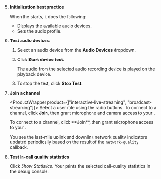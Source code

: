 <PlatformWrapper platform="web">

5. **Initialization best practice**

      When the <Vpl k="CLIENT" /> starts, it does the following:

      - Displays the available audio devices.
      - Sets the audio profile.

6. **Test audio devices**:

      1. Select an audio device from the **Audio Devices** dropdown.
      1. Click **Start device test**.

            The audio from the selected audio recording device is played on the playback device.

      1. To stop the test, click **Stop Test**.

1. **Join a channel**

    <ProductWrapper product={["interactive-live-streaming", "broadcast-streaming"]}>
    Select a user role using the radio buttons. To connect to a channel, click **Join**, then grant microphone and camera access to your <Vpl k="CLIENT" />.
    </ProductWrapper>

    <ProductWrapper product="video-calling, voice-calling">
    To connect to a channel, click **Join**, then grant microphone access to your <Vpl k="CLIENT" />.
    </ProductWrapper>

      You see the last-mile uplink and downlink network quality indicators updated periodically based on the result of the `network-quality` callback.

9. **Test In-call quality statistics**

      Click *Show Statistics*. Your <Vpl k="CLIENT" /> prints the selected call-quality statistics in the debug console.

</PlatformWrapper>
